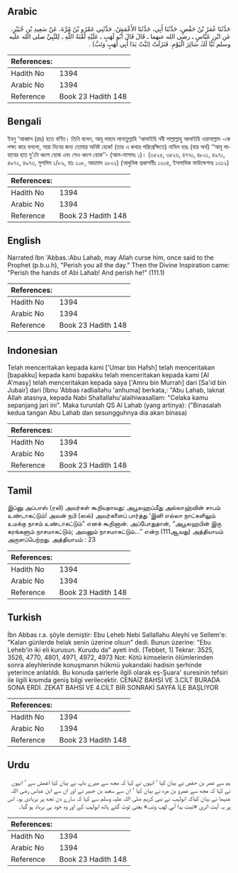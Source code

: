 ## Arabic


<div dir="rtl" lang="ar" style={{fontSize:'larger',backgroundColor:'#f8f9fa',padding:20}}>
حَدَّثَنَا عُمَرُ بْنُ حَفْصٍ، حَدَّثَنَا أَبِي، حَدَّثَنَا الأَعْمَشُ، حَدَّثَنِي عَمْرُو بْنُ مُرَّةَ، عَنْ سَعِيدِ بْنِ جُبَيْرٍ، عَنِ ابْنِ عَبَّاسٍ ـ رضى الله عنهما ـ قَالَ قَالَ أَبُو لَهَبٍ ـ عَلَيْهِ لَعْنَةُ اللَّهِ ـ لِلنَّبِيِّ صلى الله عليه وسلم تَبًّا لَكَ سَائِرَ الْيَوْمِ‏.‏ فَنَزَلَتْ ‏(‏تَبَّتْ يَدَا أَبِي لَهَبٍ وَتَبَّ‏)‏ ‏.‏
</div>
<div style={{backgroundColor:'#f8f9fa',padding:20, marginBottom: 10}}><table> <thead> <tr> <th>References:</th> <th></th> </tr> </thead> <tbody><tr><td>Hadith No</td><td>1394</td></tr><tr><td>Arabic No</td><td>1394</td></tr><tr><td>Reference</td><td>Book 23 Hadith 148</td></tr></tbody></table></div>

## Bengali


<div dir="ltr" lang="bn" style={{fontSize:'larger',backgroundColor:'#f8f9fa',padding:20}}>
ইবনু ‘আব্বাস (রাঃ) হতে বর্ণিত। তিনি বলেন, আবূ লাহাব লানাতুল্লাহি ‘আলাইহি নবী সাল্লাল্লাহু আলাইহি ওয়াসাল্লাম -কে লক্ষ্য করে বললো, সারা দিনের জন্য তোমার অনিষ্ট হোক! (তার এ কথার পরিপ্রেক্ষিতে) নাযিল হয়ঃ (যার অর্থ) ‘‘আবূ লাহাবের হাত দু’টো ধ্বংস হোক এবং সেও ধ্বংস হোক’’- (আল-মাসাদঃ ১)। (৩৫২৫, ৩৫২৬, ৪৭৭০, ৪৮০১, ৪৯৭১, ৪৯৭২, ৪৯৭৩, মুসলিম ১/৮৯, হাঃ ২০৮, আহমাদ ২৮০২) (আধুনিক প্রকাশনীঃ ১৩০৪, ইসলামিক ফাউন্ডেশনঃ ১৩১২)
</div>
<div style={{backgroundColor:'#f8f9fa',padding:20, marginBottom: 10}}><table> <thead> <tr> <th>References:</th> <th></th> </tr> </thead> <tbody><tr><td>Hadith No</td><td>1394</td></tr><tr><td>Arabic No</td><td>1394</td></tr><tr><td>Reference</td><td>Book 23 Hadith 148</td></tr></tbody></table></div>

## English


<div dir="ltr" lang="en" style={{fontSize:'larger',backgroundColor:'#f8f9fa',padding:20}}>
Narrated Ibn 'Abbas.:Abu Lahab, may Allah curse him, once said to the Prophet (p.b.u.h), "Perish you all the day." Then the Divine Inspiration came: "Perish the hands of Abi Lahab! And perish he!" (111.1)
</div>
<div style={{backgroundColor:'#f8f9fa',padding:20, marginBottom: 10}}><table> <thead> <tr> <th>References:</th> <th></th> </tr> </thead> <tbody><tr><td>Hadith No</td><td>1394</td></tr><tr><td>Arabic No</td><td>1394</td></tr><tr><td>Reference</td><td>Book 23 Hadith 148</td></tr></tbody></table></div>

## Indonesian


<div dir="ltr" lang="id" style={{fontSize:'larger',backgroundColor:'#f8f9fa',padding:20}}>
Telah menceritakan kepada kami ['Umar bin Hafsh] telah menceritakan [bapakku] kepada kami bapakku telah menceritakan kepada kami [Al A'masy] telah menceritakan kepada saya ['Amru bin Murrah] dari [Sa'id bin Jubair] dari [Ibnu 'Abbas radliallahu 'anhuma] berkata,: "Abu Lahab, laknat Allah atasnya, kepada Nabi Shallallahu'alaihiwasallam: "Celaka kamu sepanjang jari ini". Maka turunlah QS Al Lahab (yang artinya): ("Binasalah kedua tangan Abu Lahab dan sesungguhnya dia akan binasa)
</div>
<div style={{backgroundColor:'#f8f9fa',padding:20, marginBottom: 10}}><table> <thead> <tr> <th>References:</th> <th></th> </tr> </thead> <tbody><tr><td>Hadith No</td><td>1394</td></tr><tr><td>Arabic No</td><td>1394</td></tr><tr><td>Reference</td><td>Book 23 Hadith 148</td></tr></tbody></table></div>

## Tamil


<div dir="ltr" lang="ta" style={{fontSize:'larger',backgroundColor:'#f8f9fa',padding:20}}>
இப்னு அப்பாஸ் (ரலி) அவர்கள் கூறியதாவது: அபூலஹப்மீது அல்லாஹ்வின் சாபம் உண்டாகட்டும்! அவன் நபி (ஸல்) அவர்களைப் பார்த்து ‘இனி எல்லா நாட்களிலும் உமக்கு நாசம் உண்டாகட்டும்” எனக் கூறினான். அப்போதுதான், “அபூலஹபின் இரு கரங்களும் நாசமாகட்டும்; அவனும் நாசமாகட்டும்...” என்ற (111ஆவது) அத்தியாயம் அருளப்பெற்றது. அத்தியாயம் : 23
</div>
<div style={{backgroundColor:'#f8f9fa',padding:20, marginBottom: 10}}><table> <thead> <tr> <th>References:</th> <th></th> </tr> </thead> <tbody><tr><td>Hadith No</td><td>1394</td></tr><tr><td>Arabic No</td><td>1394</td></tr><tr><td>Reference</td><td>Book 23 Hadith 148</td></tr></tbody></table></div>

## Turkish


<div dir="ltr" lang="tr" style={{fontSize:'larger',backgroundColor:'#f8f9fa',padding:20}}>
İbn Abbas r.a. şöyle demiştir: Ebu Leheb Nebi Sallallahu Aleyhi ve Sellem'e: "Kalan günlerde helak senin üzerine olsun" dedi. Bunun üzerine: "Ebu Leheb'in iki eli kurusun. Kurudu da" ayeti indi. [Tebbet, 1] Tekrar: 3525, 3526, 4770, 4801, 4971, 4972, 4973 Not: Kötü kimselerin ölümlerinden sonra aleyhlerinde konuşmanın hükmü yukarıdaki hadisin şerhinde yeterince anlatıldı. Bu konuda şairlerle ilgili olarak eş-Şuara' suresinin tefsiri ile ilgili kısımda geniş bilgi verilecektir. CENAİZ BAHSİ VE 3.CİLT BURADA SONA ERDİ. ZEKAT BAHSİ VE 4.CİLT BİR SONRAKİ SAYFA İLE BAŞLIYOR
</div>
<div style={{backgroundColor:'#f8f9fa',padding:20, marginBottom: 10}}><table> <thead> <tr> <th>References:</th> <th></th> </tr> </thead> <tbody><tr><td>Hadith No</td><td>1394</td></tr><tr><td>Arabic No</td><td>1394</td></tr><tr><td>Reference</td><td>Book 23 Hadith 148</td></tr></tbody></table></div>

## Urdu


<div dir="rtl" lang="ur" style={{fontSize:'larger',backgroundColor:'#f8f9fa',padding:20}}>
ہم سے عمر بن حفص نے بیان کیا ‘ انہوں نے کہا کہ مجھ سے میرے باپ نے بیان کیا اعمش سے ‘ انہوں نے کہا کہ مجھ سے عمرو بن مرہ نے بیان کیا ‘ ان سے سعید بن جبیر نے اور ان سے ابن عباس رضی اللہ عنہما نے بیان کیاکہ ابولہب نے نبی کریم صلی اللہ علیہ وسلم سے کہا کہ سارے دن تجھ پر بربادی ہو۔ اس پر یہ آیت اتری «تبت يدا أبي لهب وتب‏» یعنی ٹوٹ گئے ہاتھ ابولہب کے اور وہ خود ہی برباد ہو گیا۔
</div>
<div style={{backgroundColor:'#f8f9fa',padding:20, marginBottom: 10}}><table> <thead> <tr> <th>References:</th> <th></th> </tr> </thead> <tbody><tr><td>Hadith No</td><td>1394</td></tr><tr><td>Arabic No</td><td>1394</td></tr><tr><td>Reference</td><td>Book 23 Hadith 148</td></tr></tbody></table></div>